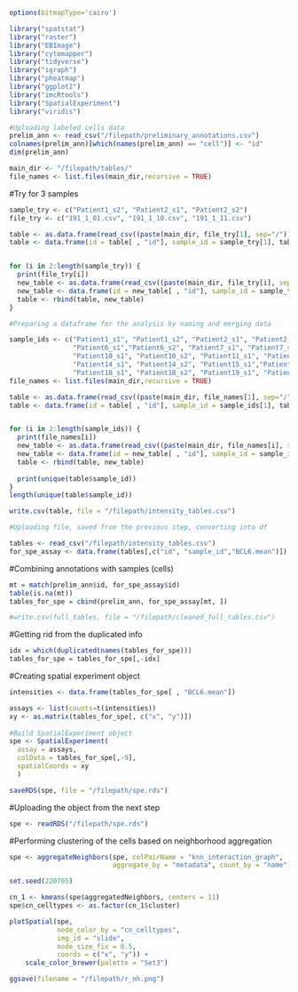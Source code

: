 ```r
options(bitmapType='cairo')
```

```r
library("spatstat")
library("raster")
library("EBImage")
library("cytomapper")
library("tidyverse")
library("igraph")
library("pheatmap")
library("ggplot2")
library("imcRtools")
library("SpatialExperiment")
library("viridis")
```


```r
#Uploading labeled cells data
prelim_ann <- read_csv("/filepath/preliminary_annotations.csv")
colnames(prelim_ann)[which(names(prelim_ann) == "cell")] <- "id"
dim(prelim_ann)
```

```r
main_dir <- "/filepath/tables/"
file_names <- list.files(main_dir,recursive = TRUE)
```

#Try for 3 samples
```r
sample_try <- c("Patient1_s2", "Patient2_s1", "Patient2_s2")
file_try <- c("191_1_01.csv", "191_1_10.csv", "191_1_11.csv")

table <- as.data.frame(read_csv((paste(main_dir, file_try[1], sep="/")), show_col_types = FALSE))
table <- data.frame(id = table[ , "id"], sample_id = sample_try[1], table[ , grepl(".mean", names(table))])


for (i in 2:length(sample_try)) {
  print(file_try[i])
  new_table <- as.data.frame(read_csv((paste(main_dir, file_try[i], sep="/")), show_col_types = FALSE))
  new_table <- data.frame(id = new_table[ , "id"], sample_id = sample_try[i], new_table[ , grepl(".mean", names(new_table))])
  table <- rbind(table, new_table)
}


```

```r
#Preparing a dataframe for the analysis by naming and merging data

sample_ids <- c("Patient1_s1", "Patient1_s2", "Patient2_s1", "Patient2_s2", "Patient3_s1", "Patient4_s1", "Patient5_s1", "Patient5_s2", 
                "Patient6_s1","Patient6_s2", "Patient7_s1", "Patient7_s2", "Patient8_s1", "Patient8_s2", "Patient9_s1", "Patient9_s2", 
                "Patient10_s1", "Patient10_s2", "Patient11_s1", "Patient11_s2", "Patient12_s1", "Patient12_s2", "Patient13_s1", "Patient13_s2", 
                "Patient14_s1", "Patient14_s2", "Patient15_s1","Patient15_s2", "Patient16_s1", "Patient16_s2", "Patient17_s1", "Patient17_s2", 
                "Patient18_s1", "Patient18_s2", "Patient19_s1", "Patient19_s2")
file_names <- list.files(main_dir,recursive = TRUE)

table <- as.data.frame(read_csv((paste(main_dir, file_names[1], sep="/")), show_col_types = FALSE))
table <- data.frame(id = table[ , "id"], sample_id = sample_ids[1], table[ , grepl(".mean", names(table))])


for (i in 2:length(sample_ids)) {
  print(file_names[i])
  new_table <- as.data.frame(read_csv((paste(main_dir, file_names[i], sep="/")), show_col_types = FALSE))
  new_table <- data.frame(id = new_table[ , "id"], sample_id = sample_ids[i], new_table[ , grepl(".mean", names(new_table))])
  table <- rbind(table, new_table)
  
  print(unique(table$sample_id)) 
}
length(unique(table$sample_id))

write.csv(table, file = "/filepath/intensity_tables.csv")
```

```r
#Uploading file, saved from the previous step, converting into df

tables <- read_csv("/filepath/intensity_tables.csv")
for_spe_assay <- data.frame(tables[,c("id", "sample_id","BCL6.mean")])
```

#Combining annotations with samples (cells)
```r
mt = match(prelim_ann$id, for_spe_assay$id)
table(is.na(mt))
tables_for_spe = cbind(prelim_ann, for_spe_assay[mt, ])

#write.csv(full_tables, file = "/filepath/cleaned_full_tables.csv")
```

#Getting rid from the duplicated info
```r
idx = which(duplicated(names(tables_for_spe)))
tables_for_spe = tables_for_spe[,-idx]
```

#Creating spatial experiment object
```r
intensities <- data.frame(tables_for_spe[ , "BCL6.mean"])

assays <- list(counts=t(intensities))
xy <- as.matrix(tables_for_spe[, c("x", "y")])
  
#Build SpatialExperiment object  
spe <- SpatialExperiment(
  assay = assays,
  colData = tables_for_spe[,-9],
  spatialCoords = xy
  )

saveRDS(spe, file = "/filepath/spe.rds")
```


#Uploading the object from the next step
```r
spe <- readRDS("/filepath/spe.rds")
```


#Performing clustering of the cells based on neighborhood aggregation
```r
spe <- aggregateNeighbors(spe, colPairName = "knn_interaction_graph", 
                          aggregate_by = "metadata", count_by = "name")

set.seed(220705)

cn_1 <- kmeans(spe$aggregatedNeighbors, centers = 11)
spe$cn_celltypes <- as.factor(cn_1$cluster)

plotSpatial(spe, 
            node_color_by = "cn_celltypes", 
            img_id = "slide", 
            node_size_fix = 0.5,
            coords = c("x", "y")) +
    scale_color_brewer(palette = "Set3")
```


```r
ggsave(filename = "/filepath/r_nh.png")
```


```r

```


```r
```

